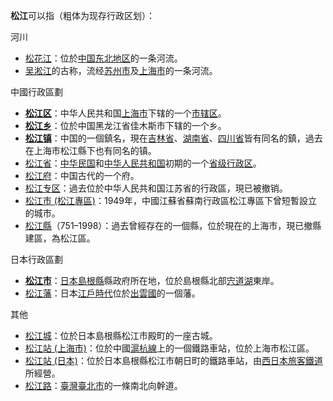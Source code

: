 '''松江'''可以指（粗体为现存行政区划）：
; 河川
* [[松花江|松花江]]：位於[[中国东北地区|中国东北地区]]的一条河流。
* [[吴淞江|吴淞江]]的古称，流经[[苏州市|苏州市]]及[[上海市|上海市]]的一条河流。


; 中國行政區劃
* '''[[松江区|松江区]]'''：中华人民共和国[[上海市|上海市]]下辖的一个[[市辖区|市辖区]]。
* '''[[松江乡|松江乡]]'''：位於中国黑龙江省佳木斯市下辖的一个乡。
* '''[[松江镇|松江镇]]'''：中国的一個鎮名，現在[[吉林省|吉林省]]、[[湖南省|湖南省]]、[[四川省|四川省]]皆有同名的鎮，過去在上海市松江縣下也有同名的镇。
* [[松江省|松江省]]：[[中华民国|中华民国]]和[[中华人民共和国|中华人民共和国]]初期的一个[[省级行政区|省级行政区]]。
* [[松江府|松江府]]：中国古代的一个府。
* [[松江专区|松江专区]]：過去位於中华人民共和国江苏省的行政區，現已被撤销。
* [[松江市_(松江專區)|松江市 (松江專區)]]：1949年，中國江蘇省蘇南行政區松江專區下曾短暫設立的城市。
* [[松江縣|松江縣]]（751–1998）：過去曾經存在的一個縣，位於現在的上海市，現已撤縣建區，為松江區。


; 日本行政區劃
* '''[[松江市|松江市]]'''：[[日本|日本]][[島根縣|島根縣]]縣政府所在地，位於島根縣北部[[宍道湖|宍道湖]]東岸。
* [[松江藩|松江藩]]：日本[[江戶時代|江戶時代]]位於[[出雲國|出雲國]]的一個藩。


; 其他
* [[松江城|松江城]]：位於日本島根縣松江市殿町的一座古城。
* [[松江站_(上海市)|松江站 (上海市)]]：位於中國[[滬杭線|滬杭線]]上的一個鐵路車站，位於上海市松江區。
* [[松江站_(日本)|松江站 (日本)]]：位於日本島根縣松江市朝日町的鐵路車站，由[[西日本旅客鐵道|西日本旅客鐵道]]所經營。
* [[松江路|松江路]]：[[臺灣|臺灣]][[臺北市|臺北市]]的一條南北向幹道。

{{Disambig|Cat=二字地名消歧義}}
